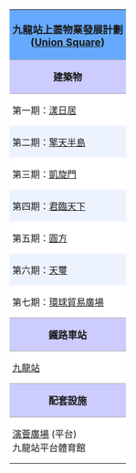 {| style="font-size:90%; margin:0.5em 0 1em 1em; border:1px solid #aaaaaa; clear:right" align="right" cellpadding="0" cellspacing="0"
| style="background:#66aaff; font-size:110%; padding:3px 5px; text-align: center;"|'''九龍站上蓋物業發展計劃<br>([[Union Square|Union Square]])'''
|-
| style="background:#ccccff; font-size:105%; border:1px solid #aaaaaa; border-width:1px 0; padding:0 5px; text-align: center;" | '''建築物'''
|-
| style="padding: 0 5px; background: #ffffff" | 第一期：[[漾日居]]
|-
| style="padding: 0 5px; background: #edf3fe" | 第二期：[[擎天半島]]
|-
| style="padding: 0 5px; background: #ffffff" | 第三期：[[凱旋門 (香港)|凱旋門]]
|-
| style="padding: 0 5px; background: #edf3fe" | 第四期：[[君臨天下 (香港)|君臨天下]]
|-
| style="padding: 0 5px; background: #ffffff" | 第五期：[[圓方]]
|-
| style="padding: 0 5px; background: #edf3fe" | 第六期：[[天璽 (香港)|天璽]]
|-
| style="padding: 0 5px; background: #ffffff" | 第七期：[[環球貿易廣場]]
|-
| style="background:#ccccff; font-size:105%; border:1px solid #aaaaaa; border-width:1px 0; padding:0 5px; text-align: center;" | '''鐵路車站'''
|-
| style="padding: 0 5px; background: #ffffff" | [[九龍站 (港鐵)|九龍站]]
|-
| style="background:#ccccff; font-size:105%; border:1px solid #aaaaaa; border-width:1px 0; padding:0 5px; text-align: center;" | '''配套設施'''
|-
| style="padding: 0 5px; background: #ffffff" | [[演薈廣場]] (平台)</br>九龍站平台體育館
|}